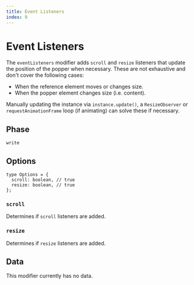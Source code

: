 ```yaml
---
title: Event Listeners
index: 9
---
```


# Event Listeners

The `eventListeners` modifier adds `scroll` and `resize` listeners that update
the position of the popper when necessary. These are not exhaustive and don't
cover the following cases:

- When the reference element moves or changes size.
- When the popper element changes size (i.e. content).

Manually updating the instance via `instance.update()`, a `ResizeObserver` or
`requestAnimationFrame` loop (if animating) can solve these if necessary.

<x-ad />

## Phase

`write`

## Options

```flow
type Options = {
  scroll: boolean, // true
  resize: boolean, // true
};
```

### `scroll`

Determines if `scroll` listeners are added.

### `resize`

Determines if `resize` listeners are added.

## Data

This modifier currently has no data.
